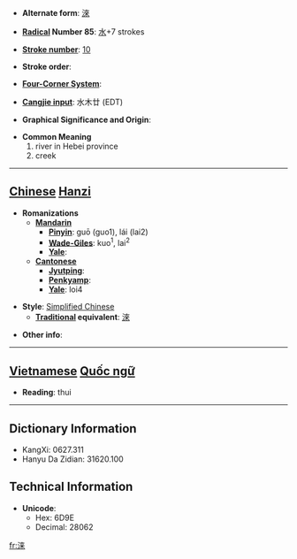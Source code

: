 * '''Alternate form''': [[淶]]

* '''[[Wiktionary:Chinese radical index| Radical]] Number 85''': [[Wiktionary:Chinese radical index 水|水]]+7 strokes

* '''[[Wiktionary:Chinese total strokes index|Stroke number]]''': [[Wiktionary:Chinese total strokes index 10|10]]

* '''Stroke order''': 

* '''[[Wiktionary:Chinese four corner index|Four-Corner System]]''': 

* '''[[Wiktionary:Chinese Cangjie index|Cangjie input]]''': 水木廿 (EDT)

* '''Graphical Significance and Origin''': 

* '''Common Meaning'''
*#river in Hebei province
*# creek


----

== [[Chinese]] [[Hanzi]] ==

* '''Romanizations'''
** '''[[Mandarin]]'''
*** '''[[Pinyin]]''': guō (guo1), lái (lai2)
*** '''[[Wade-Giles]]''': kuo<sup>1</sup>, lai<sup>2</sup>
*** '''[[Yale]]''': 
** '''[[Cantonese]]'''
*** '''[[Jyutping]]''':
*** '''[[Penkyamp]]''': 
*** '''[[Yale]]''': loi4

* '''Style''': [[Simplified Chinese]] 
** '''[[Traditional Chinese|Traditional]] equivalent''': [[淶]]

* '''Other info''': 


----

== [[Vietnamese]] [[Quốc ngữ]] ==

* '''Reading''': thui

----

== Dictionary Information ==

* KangXi: 0627.311
* Hanyu Da Zidian: 31620.100

== Technical Information ==

* '''Unicode''':
** Hex: 6D9E
** Decimal: 28062

[[fr:涞]]